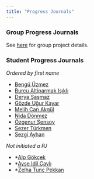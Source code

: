 ```yaml
---
title: "Progress Journals"
---
```


### Group Progress Journals

See [here](./projects) for group project details.

### Student Progress Journals

*Ordered by first name*

- [Bengü Üzmez](https://pjournal.github.io/mef07-uzmezb/)
- [Burcu Altiparmak Işıklı](https://pjournal.github.io/mef07-BurcuAltiparmak/)
- [Derya Şaşmaz](https://pjournal.github.io/mef07-sasmazd/)
- [Gözde Uğur Kayar](https://pjournal.github.io/mef07-GozdeUgurK/)
- [Melih Can Akgül](https://pjournal.github.io/mef07-meakgul)
- [Nida Dönmez](https://pjournal.github.io/mef07-nida-91/)
- [Özgenur Şensoy](https://pjournal.github.io/mef07-ozgenursensoy/)
- [Sezer Türkmen](https://pjournal.github.io/mef07-sezerlucianturkmen/)
- [Sezgi Ayhan](https://pjournal.github.io/mef07-sezgia/)

*Not initiated a PJ*

- \*[Alp Gökçek](https://pjournal.github.io/)
- \*[Ayşe Idil Çaylı](https://pjournal.github.io/)
- \*[Zelha Tunç Pekkan](https://pjournal.github.io/)